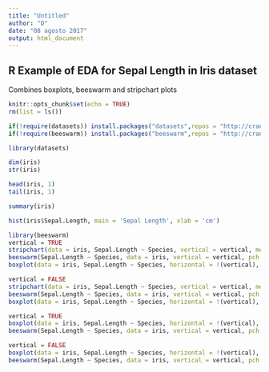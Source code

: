 ---
title: "Untitled"
author: "D"
date: "08 agosto 2017"
output: html_document
---


## R Example of EDA for Sepal Length in Iris dataset

Combines boxplots, beeswarm and stripchart plots

```{r setup, include=FALSE}
knitr::opts_chunk$set(echo = TRUE)
rm(list = ls())

if(!require(datasets)) install.packages("datasets",repos = "http://cran.us.r-project.org")
if(!require(beeswarm)) install.packages("beeswarm",repos = "http://cran.us.r-project.org")

```

```{r}
library(datasets)

dim(iris)
str(iris)

head(iris, 1)
tail(iris, 1)

summary(iris)

hist(iris$Sepal.Length, main = 'Sepal Length', xlab = 'cm')

library(beeswarm)
vertical = TRUE
stripchart(data = iris, Sepal.Length ~ Species, vertical = vertical, method = 'jitter', jitter = 0.2, cex = 1, pch = 16, col = rainbow(8), main = 'Sepal.Length vs Species\nstripchart', ylab = 'cm')
beeswarm(Sepal.Length ~ Species, data = iris, vertical = vertical, pch = 16, col = rainbow(8), main = 'Sepal.Length vs Species\nbeeswarm', ylab = 'cm')
boxplot(data = iris, Sepal.Length ~ Species, horizontal = !(vertical), main = 'Sepal.Length vs Species\nbeeswarm', ylab = 'cm')

vertical = FALSE
stripchart(data = iris, Sepal.Length ~ Species, vertical = vertical, method = 'jitter', jitter = 0.2, cex = 1, pch = 16, col = rainbow(8), main = 'Sepal.Length vs Species\nstripchart', xlab = 'cm')
beeswarm(Sepal.Length ~ Species, data = iris, vertical = vertical, pch = 16, col = rainbow(8), main = 'Sepal.Length vs Species\nbeeswarm', xlab = 'cm')
boxplot(data = iris, Sepal.Length ~ Species, horizontal = !(vertical), main = 'Sepal.Length vs Species\nbeeswarm', xlab = 'cm')

```

```{r}
vertical = TRUE
boxplot(data = iris, Sepal.Length ~ Species, horizontal = !(vertical), main = 'Sepal.Length vs Species\nbeeswarm', ylab = 'cm', outline = FALSE)
beeswarm(Sepal.Length ~ Species, data = iris, vertical = vertical, pch = 16, col = rainbow(8), main = 'Sepal.Length vs Species\nbeeswarm', ylab = 'cm', add = TRUE)

```

```{r}
vertical = FALSE
boxplot(data = iris, Sepal.Length ~ Species, horizontal = !(vertical), main = 'Sepal.Length vs Species\nbeeswarm', ylab = 'cm', outline = FALSE)
beeswarm(Sepal.Length ~ Species, data = iris, vertical = vertical, pch = 16, col = rainbow(8), main = 'Sepal.Length vs Species\nbeeswarm', ylab = 'cm', add = TRUE)

```
